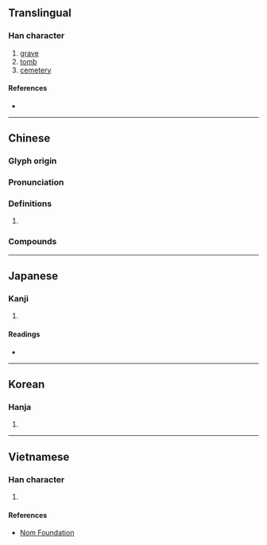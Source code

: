 {{also|茔}}
{{character info}}
==Translingual==

===Han character===
{{Han char|rn=32|rad=土|as=10|sn=13|four=99104|canj=FFBG|ids=⿱𤇾土}}

# [[grave]]
# [[tomb]]
# [[cemetery]]

====References====
* {{Han ref|kx=0235.020|dkj=05320|dj=0472.290|hdz=10474.050|uh=584B|ud=22603|bh=B6F7|bd=46839}}

----

==Chinese==
{{zh-forms|s=茔}}

===Glyph origin===
{{Han etym}}

===Pronunciation===
{{zh-pron
|m=yíng
|c=jing4
|mc=y
|oc=y
|cat=
}}

===Definitions===
{{zh-hanzi}}

# {{rfdef|zh}}

===Compounds===
{{zh-der|塋記|塋域|先塋|塋地|墳塋|祖塋}}

----

==Japanese==

===Kanji===
{{ja-kanji|grade=|rs=土10}}

# {{rfdef|ja|sort=土10}}

====Readings====
* {{ja-readings|on=[[えい]] (ei)|kun=[[はか]] (haka)}}

----

==Korean==

===Hanja===
{{ko-hanja|hangeul=영|rv=yeong|mr=yŏng}}

# {{rfdef|ko|sort=土10}}

----

==Vietnamese==

===Han character===
{{vi-hantu|[[uýnh]], [[doanh]], [[uýnh]]|rs=土10}}

# {{rfdef|vi|sort=土10}}

====References====
* [http://nomfoundation.org/common/nom_details.php?codepoint=584b Nom Foundation]